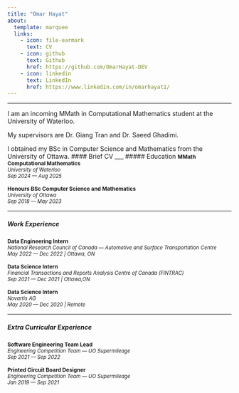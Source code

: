 ```yaml
---
title: "Omar Hayat"
about:
  template: marquee
  links:
    - icon: file-earmark
      text: CV
    - icon: github
      text: Github
      href: https://github.com/OmarHayat-DEV
    - icon: linkedin
      text: LinkedIn
      href: https://www.linkedin.com/in/omarhayat1/
---
```

___
I am an incoming MMath in Computational Mathematics student at the University of Waterloo.

My supervisors are Dr. Giang Tran and Dr. Saeed Ghadimi. 

I obtained my BSc in Computer Science and Mathematics from the University of Ottawa.
#### Brief CV
___
##### Education 
  <span style="font-size: 0.85em;">
  **MMath Computational Mathematics** <br/>
   <span style="font-size:0.95em;">
   *University of  Waterloo* <br/> 
   *Sep 2024 --- Aug 2025*
   </span> 
</span> 

<span style="font-size:0.85em;">
**Honours BSc Computer Science and Mathematics** <br/>
 <span style="font-size:0.95em;">
 *University of Ottawa* <br/>
 *Sep 2018 --- May 2023*
 </span>
</span> 

___
##### Work Experience 
<span style="font-size:0.85em;">
**Data Engineering Intern**<br/>
 <span style="font-size:0.95em;">
 *National Research Council of Canada --- Automotive and Surface Transportation Centre* <br/>
 *May 2022 --- Dec 2022 | Ottawa, ON * 
 </span>
</span> 

<span style="font-size:0.85em;">
**Data Science Intern**<br/>
 <span style="font-size:0.95em;">
 *Financial Transactions and Reports Analysis Centre of Canada (FINTRAC)* <br/>
 *Sep 2021 --- Dec 2021 | Ottawa,ON *
 </span>
</span> 

<span style="font-size:0.85em;">
**Data Science Intern **<br/>
 <span style="font-size:0.95em;">
 *Novartis AG * <br/>
 *May 2020 --- Dec 2020 | Remote* 
 </span>
</span> 

___
##### Extra Curricular Experience
<span style="font-size:0.85em;">
**Software Engineering Team Lead**<br/>
 <span style="font-size:0.95em;">
 *Engineering Competition Team --- UO Supermileage* <br/>
 *Sep 2021 --- Sep 2022*
 </span>
</span> 

<span style="font-size:0.85em;">
**Printed Circuit Board Designer**<br/>
 <span style="font-size:0.95em;">
 *Engineering Competition Team --- UO Supermileage* <br/>
 *Jan 2019 --- Sep 2021*
 </span>
</span> 